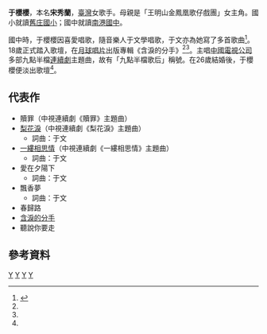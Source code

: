 {{noteTA|
1=zh-hant:于;zh-hans:于
}}
{{藝人
|姓名 = 于櫻櫻
|圖片 = Yu Ying-ying 20131012 1.jpg
|類型 = 女歌手
|暱稱=九點半檔歌后、尾音歌后<ref name="梨花歌后"/>
|本名 = 宋秀蘭<ref name="尾音歌后">{{Cite web |url=http://tryit287814.pixnet.net/blog/post/22783919-%E8%97%9D%E4%BA%BA%E7%9A%84%E8%B3%87%E6%96%99--%E5%B0%BE%E9%9F%B3%E6%AD%8C%E5%90%8E%EF%BC%9A%E4%BA%8E%E6%AB%BB%E6%AB%BB |title=尾音歌后：于櫻櫻 |accessdate=2015-08-02 |archive-date=2016-03-05 |archive-url=https://web.archive.org/web/20160305003542/http://tryit287814.pixnet.net/blog/post/22783919-%E8%97%9D%E4%BA%BA%E7%9A%84%E8%B3%87%E6%96%99--%E5%B0%BE%E9%9F%B3%E6%AD%8C%E5%90%8E%EF%BC%9A%E4%BA%8E%E6%AB%BB%E6%AB%BB |dead-url=no }}</ref>
|出生日期 = {{birth year and age|1954}}<ref name="尾音歌后"/>
|國籍 = {{ROC}}
|民族 =
|出生地點 ={{TWN}}高雄縣大寮鄉（今[[高雄市|高雄市]][[大寮區|大寮區]]）<ref name="尾音歌后"/>
|語言 = [[現代標準漢語|現代標準漢語]]、[[台語|台語]]
|出道作 = 《[[含淚的分手|含淚的分手]]》<ref name="尾音歌后"/>
|出道日期 = 1972年
|活躍年代 = 
|唱片公司 = 月球唱片
}}
'''于櫻櫻'''{{BD|1954年|||}}，本名'''宋秀蘭'''，[[臺灣|臺灣]]女歌手。母親是「王明山金鳳凰歌仔戲團」女主角。國小就讀[[臺北市南港區舊庄國民小學|舊庄國小]]；國中就讀[[臺北市立南港國民中學|南港國中]]。

國中時，于櫻櫻因喜愛唱歌，隨音樂人于文學唱歌，于文亦為她寫了多首歌曲<ref name="梨花歌后">{{Cite web |url=http://www.gtv.com.tw/Program/S131120050504U/g001.htm |title=梨花歌后－于櫻櫻 |accessdate=2015-08-02 |archive-date=2015-09-24 |archive-url=https://web.archive.org/web/20150924043608/http://www.gtv.com.tw/Program/S131120050504U/g001.htm |dead-url=no }}</ref>。18歲正式踏入歌壇，在[[月球唱片|月球唱片]]出版專輯《含淚的分手》<ref name="尾音歌后"/><ref name="梨花歌后"/>。主唱[[中國電視公司|中國電視公司]]多部九點半檔[[連續劇|連續劇]]主題曲，故有「九點半檔歌后」稱號。在26歲結婚後，于櫻櫻便淡出歌壇<ref name="尾音歌后"/>。

==代表作==
*贖罪（中視連續劇《贖罪》主題曲）
*[[梨花淚|梨花淚]]（中視連續劇《梨花淚》主題曲）
**詞曲：于文
*[[一縷相思情|一縷相思情]]（中視連續劇《一縷相思情》主題曲）
**詞曲：于文
*愛在夕陽下
**詞曲：于文
*飄香夢
**詞曲：于文
*春歸路
*[[含淚的分手|含淚的分手]]
*聽說你要走

==參考資料==
{{reflist}}

{{commons category|Yu Ying-ying}}

[[Category:宋姓|Y]]
[[Category:台灣女歌手|Y]]
[[Category:20世紀歌手|Y]]
[[Category:大寮人|Y]]